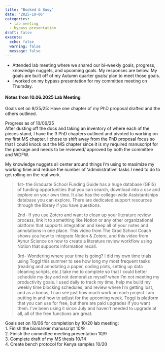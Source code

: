 ```yaml
---
title: "Booked & Busy"
date: '2025-10-06'
categories:
  - lab meeting
  - bypass presentation
draft: false
execute:
  echo: false
  warning: false
  message: false
---
```


-   Attended lab meeting where we shared our bi-weekly goals, progress, knowledge nuggets, and upcoming goals. My responses are below. My goals are built off of my Autumn quarter goals/ plan to meet those goals.
-   I worked on my bypass presentation for my committee meeting on Thursday.

#### Notes from 10.06.2025 Lab Meeting

::: {callout-Notes}
Goals set on 9/25/25: Have one chapter of my PhD proposal drafted and the others outlined.
:::

Progress as of 10/06/25\
After dusting off the docs and taking an inventory of where each of the pieces stand, I have the 3 PhD chapters outlined and pivoted to working on my first MS chapter. I chose to shift away from the PhD proposal focus so that I could knock out the MS chapter since it is my required manuscript for the package and needs to be reviewed/ approved by both the committee and WDFW.\

::: {callout-Notes}
My knowledge nuggets all center around things I’m using to maximize my working time and reduce the number of ‘administrative’ tasks I need to do to get rolling on the real work.
:::

> 1st- the Graduate School Funding Guide has a huge database (GFIS) of funding opportunities that you can search, download into a csv and explore on your own time. It also has the college-wide Assistantships database you can explore. There are dedicated support resources through the library if you have questions.
>
> 2nd- If you use Zotero and want to clean up your literature review process, link it to something like Notion or any other organizational platform that supports integration and keep all of your notes and annotations in one place. This video from The Grad School Coach shows you how to integrate Notion & Zotero, and this video from Aynur Science on how to create a literature review workflow using Notion that supports information recall.
>
> 3rd- Wondering where your time is going? I did my own time trials using Toggl this summer to see how long my most frequent tasks (reading and annotating a paper, coding plots, setting up data cleaning scripts, etc.) take me to complete so that I could better schedule my day and not demoralize myself when I’m not meeting my productivity goals. I used daily to track my time, help me build my weekly time blocking schedules, and review where I’m getting lost, and as a bonus, I can see just how much work on each project I am putting in and how to adjust for the upcoming week. Toggl is platform that you can use for free, but there are paid upgrades if you want them. I’ve been using it since July and haven’t needed to upgrade at all, all of the free functions are great.

::: {callout-Notes}
Goals set on 10/06 for completion by 10/20 lab meeting:\
1. Finish the biomarker manuscript 10/9\
2. Finish the committee meeting presentation 10/9\
3. Complete draft of my MS thesis 10/14\
4. Create bench protocol for Kenya samples 10/20
:::
